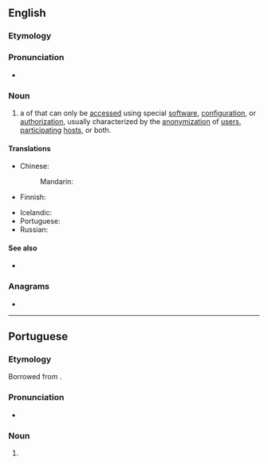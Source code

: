 ==English==

===Etymology===
{{compound|dark|net|lang=en}}

===Pronunciation===
* {{audio|en-uk-darknet.ogg|Audio (UK)|lang=en}}

===Noun===
{{wikipedia}}
{{en-noun}}

# {{lb|en|network|computing|internet}} a {{l|en|network}} of {{l|en|computers}} that can only be [[access]]ed using special [[software]], [[configuration]], or [[authorization]], usually characterized by the [[anonymization]] of [[user]]s, [[participate|participating]] [[host]]s, or both.

====Translations====
{{trans-top|the network}}
* Chinese:
*: Mandarin: {{t-needed|cmn}}
* Finnish: {{t-needed|fi}}
{{trans-mid}}
* Icelandic: {{t|is|huldunet|n}}
* Portuguese: {{t|pt|darknet|f}}
* Russian: {{t|ru|даркне́т|m}}
{{trans-bottom}}

====See also====
* {{l|en|Dark Web}}

===Anagrams===
* {{anagrams|en|Dankert|tranked}}

----

==Portuguese==

===Etymology===
Borrowed from {{bor|pt|en|darknet}}.

===Pronunciation===
* {{a|Brazil}} {{IPA|/ˌdaʁk.ˈnɛt͡ʃ/|lang=pt}}

===Noun===
{{pt-noun|f|s|unc=yes}}

# {{lb|pt|internet}} {{l|en|darknet}} {{gloss|networks that can only be accessed with special software, configuration or authorisation}}